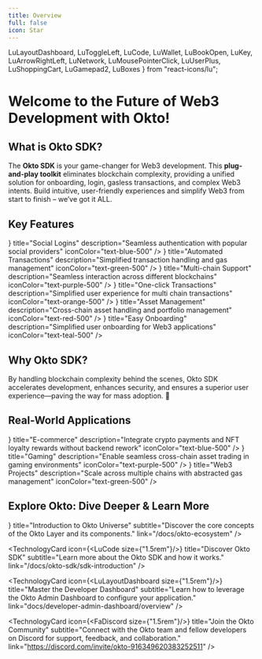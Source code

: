 ```yaml
---
title: Overview
full: false
icon: Star
---
```


  LuLayoutDashboard, LuToggleLeft, LuCode, LuWallet, LuBookOpen, 
  LuKey, LuArrowRightLeft, LuNetwork, LuMousePointerClick, 
  LuUserPlus, LuShoppingCart, LuGamepad2, LuBoxes
} from "react-icons/lu";

# Welcome to the Future of Web3 Development with Okto!

<QuickStartBanner />

## What is Okto SDK?

The **Okto SDK** is your game-changer for Web3 development. This **plug-and-play toolkit** eliminates blockchain complexity, providing a unified solution for onboarding, login, gasless transactions, and complex Web3 intents. Build intuitive, user-friendly experiences and simplify Web3 from start to finish – we’ve got it ALL.

## Key Features

<div className="grid grid-cols-1 md:grid-cols-3 gap-6">
  <FeatureCard
    icon={<LuKey size={20} />}
    title="Social Logins"
    description="Seamless authentication with popular social providers"
    iconColor="text-blue-500"
  />
  <FeatureCard
    icon={<LuArrowRightLeft size={20} />}
    title="Automated Transactions"
    description="Simplified transaction handling and gas management"
    iconColor="text-green-500"
  />
  <FeatureCard
    icon={<LuNetwork size={20} />}
    title="Multi-chain Support"
    description="Seamless interaction across different blockchains"
    iconColor="text-purple-500"
  />
  <FeatureCard
    icon={<LuMousePointerClick size={20} />}
    title="One-click Transactions"
    description="Simplified user experience for multi chain transactions"
    iconColor="text-orange-500"
  />
  <FeatureCard
    icon={<LuWallet size={20} />}
    title="Asset Management"
    description="Cross-chain asset handling and portfolio management"
    iconColor="text-red-500"
  />
  <FeatureCard
    icon={<LuUserPlus size={20} />}
    title="Easy Onboarding"
    description="Simplified user onboarding for Web3 applications"
    iconColor="text-teal-500"
  />
</div>

<div className="flex flex-col lg:flex-row items-center justify-between px-6 py-4 mt-8 bg-gradient-to-r from-zinc-50 to-zinc-100 dark:from-zinc-900 dark:to-zinc-800 rounded-lg border-2 border-zinc-200 dark:border-zinc-700 hover:border-zinc-300 dark:hover:border-zinc-600 transition-all shadow-sm">
  <div className="flex-1 pr-4 mb-2 lg:mb-0">
    <h2 className="text-2xl font-bold text-zinc-800 dark:text-zinc-200 m-0">
      Why Okto SDK?
    </h2>
    <div className="text-zinc-600 dark:text-zinc-400 m-0">
      By handling blockchain complexity behind the scenes, Okto SDK accelerates development, enhances security, and ensures a superior user experience—paving the way for mass adoption. 🚀
    </div>
  </div>
</div>

## Real-World Applications

<div className="grid grid-cols-1 md:grid-cols-3 gap-6">
  <FeatureCard
    icon={<LuShoppingCart size={20} />}
    title="E-commerce"
    description="Integrate crypto payments and NFT loyalty rewards without backend rework"
    iconColor="text-blue-500"
  />
  <FeatureCard
    icon={<LuGamepad2 size={20} />}
    title="Gaming"
    description="Enable seamless cross-chain asset trading in gaming environments"
    iconColor="text-purple-500"
  />
  <FeatureCard
    icon={<LuBoxes size={20} />}
    title="Web3 Projects"
    description="Scale across multiple chains with abstracted gas management"
    iconColor="text-green-500"
  />
</div>

## Explore Okto: Dive Deeper & Learn More

<div className="grid grid-cols-1 md:grid-cols-2 gap-3 md:gap-6 lg:gap-8">
  <TechnologyCard
      icon={<LuBookOpen size={"1.5rem"}/>}
      title="Introduction to Okto Universe"
      subtitle="Discover the core concepts of the Okto Layer and its components."
      link="/docs/okto-ecosystem"
  />

  <TechnologyCard
      icon={<LuCode size={"1.5rem"}/>}
      title="Discover Okto SDK"
      subtitle="Learn more about the Okto SDK and how it works."
      link="/docs/okto-sdk/sdk-introduction"
  />

  <TechnologyCard
      icon={<LuLayoutDashboard size={"1.5rem"}/>}
      title="Master the Developer Dashboard"
      subtitle="Learn how to leverage the Okto Admin Dashboard to configure your application."
      link="docs/developer-admin-dashboard/overview"
  />

   <TechnologyCard
      icon={<FaDiscord size={"1.5rem"}/>}
      title="Join the Okto Community"
      subtitle="Connect with the Okto team and fellow developers on Discord for support, feedback, and collaboration."
      link="https://discord.com/invite/okto-916349620383252511"
  />
</div>